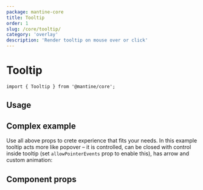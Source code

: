 ```yaml
---
package: mantine-core
title: Tooltip
order: 1
slug: /core/tooltip/
category: 'overlay'
description: 'Render tooltip on mouse over or click'
---
```



# Tooltip

<PageHeader
  source="mantine-core/src/Tooltip/Tooltip.tsx"
  docs="core/Tooltip.mdx"
  package="@mantine/core"
/>

```tsx
import { Tooltip } from '@mantine/core';
```

## Usage

## Complex example

Use all above props to crete experience that fits your needs.
In this example tooltip acts more like popover – it is controlled,
can be closed with control inside tooltip (set `allowPointerEvents` prop to enable this),
has arrow and custom animation:

<TooltipComplexDemo />

## Component props

<PropsTable component="Tooltip" />
